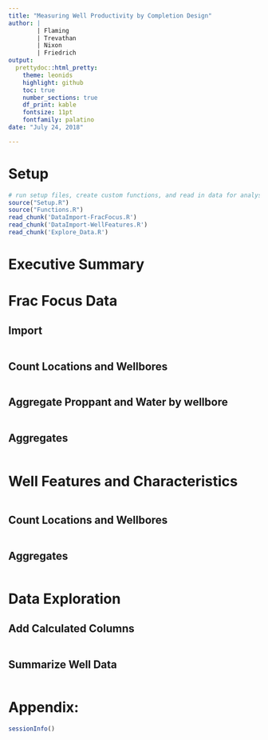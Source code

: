 ```yaml
---
title: "Measuring Well Productivity by Completion Design"
author: | 
        | Flaming  
        | Trevathan
        | Nixon  
        | Friedrich
output:
  prettydoc::html_pretty:
    theme: leonids
    highlight: github
    toc: true
    number_sections: true
    df_print: kable
    fontsize: 11pt
    fontfamily: palatino
date: "July 24, 2018"

---
```


# Setup




<!-- ```{r code = readLines('Setup.R'), message=FALSE, warning=FALSE} -->
<!-- ``` -->

```r
# run setup files, create custom functions, and read in data for analysis
source("Setup.R")
source("Functions.R")
read_chunk('DataImport-FracFocus.R')
read_chunk('DataImport-WellFeatures.R')
read_chunk('Explore_Data.R')

```


# Executive Summary




# Frac Focus Data


## Import

```r
```

## Count Locations and Wellbores

```r
```

## Aggregate Proppant and Water by wellbore

```r
```

## Aggregates

```r
```

# Well Features and Characteristics

```r
```

## Count Locations and Wellbores

```r
```

## Aggregates

```r
```



# Data Exploration

## Add Calculated Columns

```r
```

## Summarize Well Data 

```r
```



# Appendix:

```r
sessionInfo()
```